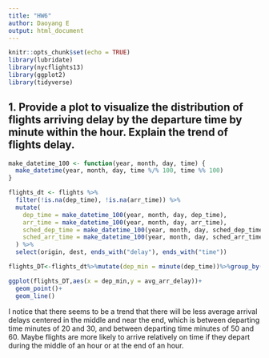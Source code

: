 ---
title: "HW6"
author: Daoyang E
output: html_document
---

```{r setup, include=FALSE}
knitr::opts_chunk$set(echo = TRUE)
library(lubridate)
library(nycflights13)
library(ggplot2)
library(tidyverse)
```

## 1. Provide a plot to visualize the distribution of flights arriving delay by the departure time by minute within the hour. Explain the trend of flights delay.

```{r}
make_datetime_100 <- function(year, month, day, time) {
  make_datetime(year, month, day, time %/% 100, time %% 100)
}

flights_dt <- flights %>% 
  filter(!is.na(dep_time), !is.na(arr_time)) %>% 
  mutate(
    dep_time = make_datetime_100(year, month, day, dep_time),
    arr_time = make_datetime_100(year, month, day, arr_time),
    sched_dep_time = make_datetime_100(year, month, day, sched_dep_time),
    sched_arr_time = make_datetime_100(year, month, day, sched_arr_time),
  ) %>% 
  select(origin, dest, ends_with("delay"), ends_with("time"))
```

```{r}
flights_DT<-flights_dt%>%mutate(dep_min = minute(dep_time))%>%group_by(dep_min)%>%summarize(avg_arr_delay = mean(arr_delay,na.rm = TRUE),n = n())
```

```{r}
ggplot(flights_DT,aes(x = dep_min,y = avg_arr_delay))+
  geom_point()+
  geom_line()
```

I notice that there seems to be a trend that there will be less average arrival delays centered in the middle and near the end, which is between departing time minutes of 20 and 30, and between departing time minutes of 50 and 60. Maybe flights are more likely to arrive relatively on time if they depart during the middle of an hour or at the end of an hour.